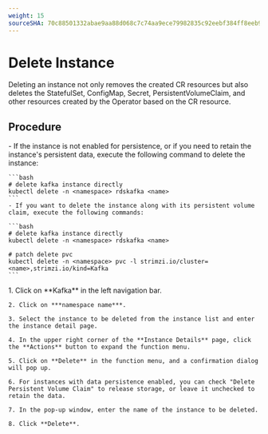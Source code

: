 ```yaml
---
weight: 15
sourceSHA: 70c88501332abae9aa88d068c7c74aa9ece79982835c92eebf384ff8eeb97b31
---
```


# Delete Instance

Deleting an instance not only removes the created CR resources but also deletes the StatefulSet, ConfigMap, Secret, PersistentVolumeClaim, and other resources created by the Operator based on the CR resource.

## Procedure

<Tabs>
  <Tab label="CLI">
    - If the instance is not enabled for persistence, or if you need to retain the instance's persistent data, execute the following command to delete the instance:

    ```bash
    # delete kafka instance directly
    kubectl delete -n <namespace> rdskafka <name>
    ```
    - If you want to delete the instance along with its persistent volume claim, execute the following commands:

    ```bash
    # delete kafka instance directly
    kubectl delete -n <namespace> rdskafka <name>

    # patch delete pvc
    kubectl delete -n <namespace> pvc -l strimzi.io/cluster=<name>,strimzi.io/kind=Kafka
    ```
  </Tab>

  <Tab label="Web Console">
    1. Click on **Kafka** in the left navigation bar.

    2. Click on ***namespace name***.

    3. Select the instance to be deleted from the instance list and enter the instance detail page.

    4. In the upper right corner of the **Instance Details** page, click the **Actions** button to expand the function menu.

    5. Click on **Delete** in the function menu, and a confirmation dialog will pop up.

    6. For instances with data persistence enabled, you can check "Delete Persistent Volume Claim" to release storage, or leave it unchecked to retain the data.

    7. In the pop-up window, enter the name of the instance to be deleted.

    8. Click **Delete**.
  </Tab>
</Tabs>
